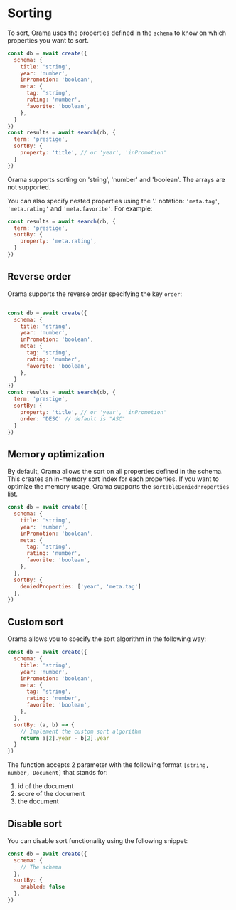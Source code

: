 # Sorting

To sort, Orama uses the properties defined in the `schema` to know on which properties you want to sort.

```javascript copy
const db = await create({
  schema: {
    title: 'string',
    year: 'number',
    inPromotion: 'boolean',
    meta: {
      tag: 'string',
      rating: 'number',
      favorite: 'boolean',
    },
  }
})
const results = await search(db, {
  term: 'prestige',
  sortBy: {
    property: 'title', // or 'year', 'inPromotion'
  }
})
```

Orama supports sorting on 'string', 'number' and 'boolean'. The arrays are not supported.

You can also specify nested properties using the '.' notation: `'meta.tag'`, `'meta.rating'` and `'meta.favorite'`. For example:
```javascript
const results = await search(db, {
  term: 'prestige',
  sortBy: {
    property: 'meta.rating',
  }
})
```

## Reverse order

Orama supports the reverse order specifying the key `order`:

```javascript

const db = await create({
  schema: {
    title: 'string',
    year: 'number',
    inPromotion: 'boolean',
    meta: {
      tag: 'string',
      rating: 'number',
      favorite: 'boolean',
    },
  }
})
const results = await search(db, {
  term: 'prestige',
  sortBy: {
    property: 'title', // or 'year', 'inPromotion'
    order: 'DESC' // default is "ASC"
  }
})
```

## Memory optimization

By default, Orama allows the sort on all properties defined in the schema.
This creates an in-memory sort index for each properties.
If you want to optimize the memory usage, Orama supports the `sortableDeniedProperties` list.

```javascript
const db = await create({
  schema: {
    title: 'string',
    year: 'number',
    inPromotion: 'boolean',
    meta: {
      tag: 'string',
      rating: 'number',
      favorite: 'boolean',
    },
  },
  sortBy: {
    deniedProperties: ['year', 'meta.tag']
  },
})
```

## Custom sort
Orama allows you to specify the sort algorithm in the following way:
```javascript
const db = await create({
  schema: {
    title: 'string',
    year: 'number',
    inPromotion: 'boolean',
    meta: {
      tag: 'string',
      rating: 'number',
      favorite: 'boolean',
    },
  },
  sortBy: (a, b) => {
    // Implement the custom sort algorithm 
    return a[2].year - b[2].year
  }
})
```

The function accepts 2 parameter with the following format `[string, number, Document]` that stands for:
1. id of the document
2. score of the document
3. the document


## Disable sort

You can disable sort functionality using the following snippet:
```javascript
const db = await create({
  schema: {
    // The schema
  },
  sortBy: {
    enabled: false
  },
})
```
